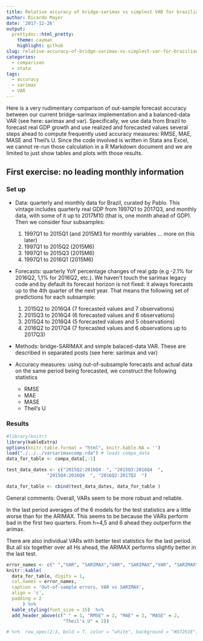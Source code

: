 ```yaml
---
title: Relative accuracy of bridge-sarimax vs simplest VAR for brazilian GDP
author: Ricardo Mayer
date: '2017-12-26'
output: 
  prettydoc::html_pretty:
    theme: cayman
    highlight: github
slug: relative-accuracy-of-bridge-sarimax-vs-simplest-var-for-brazilian-gdp
categories:
  - comparison
  - stata
tags:
  - accuracy
  - sarimax
  - VAR
---
```



Here is a very rudimentary comparison of out-sample forecast accuracy between our current bridge-sarimax implementation and a balanced-data  VAR (see here: sarimax and var). Specifically, we use data from Brazil to forecast real GDP growth and use realized and forecasted values several steps ahead to compute frequently used accuracy measures: RMSE, MAE, MASE and Theil's U. Since the code involved is written in Stata ans Excel, we cannot re-run those calculation in a R Markdown document and we are limited to just show tables and plots with those results.


## First exercise: no leading monthly information

### Set up

- Data: quarterly and monthly data for Brazil, curated  by Pablo. This vintage includes quarterly  real GDP from 1997Q1 to 2017Q3, and monthly data, with some of it up to 2017M10  (that is, one month ahead of GDP).  Then we consider four subsamples:
    1.  1997Q1 to 2015Q1  (and 2015M3 for monthly variables ... more on this later)
    2.  1997Q1 to 2015Q2 (2015M6)
    3.  1997Q1 to 2015Q3 (2015M6)
    4.  1997Q1 to 2016Q1 (2015M6)
    
    
- Forecasts: quarterly YoY percentage changes of real gdp (e.g -2.1% for 2016Q2, 1,1% for 2016Q2, etc.). We haven't touch the sarimax legacy code and by default its forecast horizon is not fixed: it always forecasts up to the 4th quarter of the next year. That means the following set of predictions for each subsample:
    1.  2015Q2 to 2016Q4 (7 forecasted values and 7 observations)
    2.  2015Q3 to 2016Q4 (6 forecasted values and 6 observations)
    3.  2015Q4 to 2016Q4 (5 forecasted values and 5 observations)
    4.  2016Q2 to 2017Q4 (7 forecasted values and 6 observations up to 2017Q3)
    
    
- Methods: bridge-SARIMAX and  simple balaced-data VAR. These are described in separated posts (see here: sarimax and var) 
    

   
- Accuracy measures: using out-of-subsample forecasts and actual data on the same period being forecasted, we construct the following statistics
    - RMSE
    - MAE
    - MASE
    - Theil's U
   

### Results

```r
#library(knitr)
library(kableExtra)
options(knitr.table.format = "html", knitr.kable.NA = '') 
load("./../../varsarimaxcomp.rda") # loads compa_data
data_for_table <- compa_data[,-1]

test_data_dates <- c("2015Q2:2016Q4  ", "2015Q3:2016Q4  ",
               "2015Q4:2016Q4  ", "2016Q2:2017Q2  ")

data_for_table <- cbind(test_data_dates, data_for_table )

```


General comments: Overall, VARs seem to be more robust and reliable. 

In the last period averages of the 6 models for the test statistics are a little worse than for the ARIMAX. This seems to be because the VARs perform bad in the first two quarters. From h=4,5 and 6 ahead they outperform the arimax. 

There are also individual VARs with better test statistics for the last period. But all six together over all Hs ahead, the ARIMAX performs slightly better in the last test. 



```r
error_names <- c(" ","VAR", "SARIMAX","VAR", "SARIMAX","VAR", "SARIMAX","VAR", "SARIMAX")
knitr::kable(
  data_for_table, digits = 1,
  col.names = error_names,
  caption = 'Out-of-sample errors, VAR vs SARIMAX', 
  align = 'c',
  padding = 2
      ) %>% 
  kable_styling(font_size = 15)  %>%
  add_header_above(c(" " = 1, "RMSE" = 2, "MAE" = 2, "MASE" = 2,
                     "Theil's U" = 2)) 

# %>%  row_spec(2:3, bold = T, color = "white", background = "#D7261E")

```






